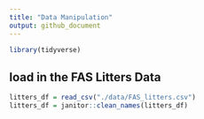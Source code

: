 ```yaml
---
title: "Data Manipulation"
output: github_document
---
```


```r
library(tidyverse)
```
## load in the FAS Litters Data

```r
litters_df = read_csv("./data/FAS_litters.csv")
litters_df = janitor::clean_names(litters_df)
```

